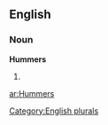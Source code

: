 
==English==

===Noun===
'''Hummers'''

# {{plural of|[[Hummer]]}}

[[Category:English plurals]]

[[ar:Hummers]]